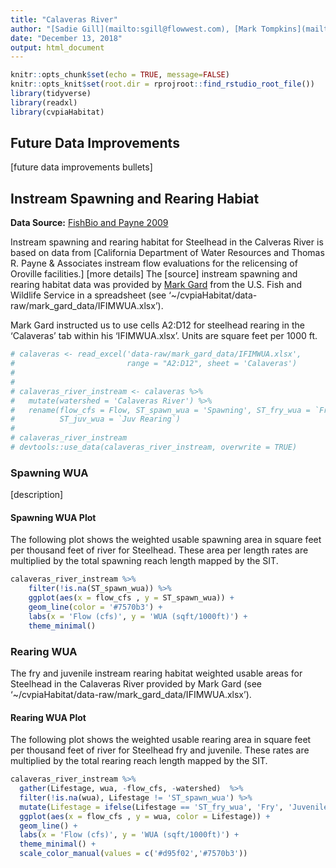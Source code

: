 ```yaml
---
title: "Calaveras River"
author: "[Sadie Gill](mailto:sgill@flowwest.com), [Mark Tompkins](mailto:mtompkins@flowwest.com)"
date: "December 13, 2018"
output: html_document
---
```


```r
knitr::opts_chunk$set(echo = TRUE, message=FALSE)
knitr::opts_knit$set(root.dir = rprojroot::find_rstudio_root_file())
library(tidyverse)
library(readxl)
library(cvpiaHabitat)
```
## Future Data Improvements
[future data improvements bullets]

## Instream Spawning and Rearing Habiat

**Data Source:** 
[FishBio and Payne 2009](https://s3-us-west-2.amazonaws.com/cvpiahabitat-r-package/cvpia-sit-model-inputs/FishBio_Payne2009_CalaverasInstreamFlowStudy.pdf) 

Instream spawning and rearing habitat for Steelhead in the Calveras River is based on data from [California Department of Water Resources and Thomas R. Payne & Associates instream flow evaluations for the relicensing of Oroville facilities.] [more details] The [source] instream spawning and rearing habitat data was provided by [Mark Gard](mailto:mark_gard@fws.gov) from the U.S. Fish and Wildlife Service in a spreadsheet (see '~/cvpiaHabitat/data-raw/mark_gard_data/IFIMWUA.xlsx').

Mark Gard instructed us to use cells A2:D12 for steelhead rearing in the 'Calaveras' tab within his 'IFIMWUA.xlsx'. Units are square feet per 1000 ft.

```r

# calaveras <- read_excel('data-raw/mark_gard_data/IFIMWUA.xlsx', 
#                         range = "A2:D12", sheet = 'Calaveras') 
# 
# 
# calaveras_river_instream <- calaveras %>% 
#   mutate(watershed = 'Calaveras River') %>% 
#   rename(flow_cfs = Flow, ST_spawn_wua = 'Spawning', ST_fry_wua = `Fry Rearing`,
#          ST_juv_wua = `Juv Rearing`)
# 
# calaveras_river_instream
# devtools::use_data(calaveras_river_instream, overwrite = TRUE)
```

### Spawning WUA 
[description]

#### Spawning WUA Plot
The following plot shows the weighted usable spawning area in square feet per thousand feet of river for Steelhead. These area per length rates are multiplied by the total spawning reach length mapped by the SIT. 

``` r
calaveras_river_instream %>% 
    filter(!is.na(ST_spawn_wua)) %>%
    ggplot(aes(x = flow_cfs , y = ST_spawn_wua)) +
    geom_line(color = '#7570b3') +
    labs(x = 'Flow (cfs)', y = 'WUA (sqft/1000ft)') +
    theme_minimal()
```

### Rearing WUA
The fry and juvenile instream rearing habitat weighted usable areas for Steelhead in the Calaveras River provided by Mark Gard (see '~/cvpiaHabitat/data-raw/mark_gard_data/IFIMWUA.xlsx').  

#### Rearing WUA Plot

The following plot shows the weighted usable rearing area in square feet per thousand feet of river for Steelhead fry and juvenile. These rates are multiplied by the total rearing reach length mapped by the SIT. 
``` r
calaveras_river_instream %>% 
  gather(Lifestage, wua, -flow_cfs, -watershed)  %>% 
  filter(!is.na(wua), Lifestage != 'ST_spawn_wua') %>%
  mutate(Lifestage = ifelse(Lifestage == 'ST_fry_wua', 'Fry', 'Juvenile')) %>% 
  ggplot(aes(x = flow_cfs , y = wua, color = Lifestage)) +
  geom_line() +
  labs(x = 'Flow (cfs)', y = 'WUA (sqft/1000ft)') +
  theme_minimal() + 
  scale_color_manual(values = c('#d95f02','#7570b3'))
```


